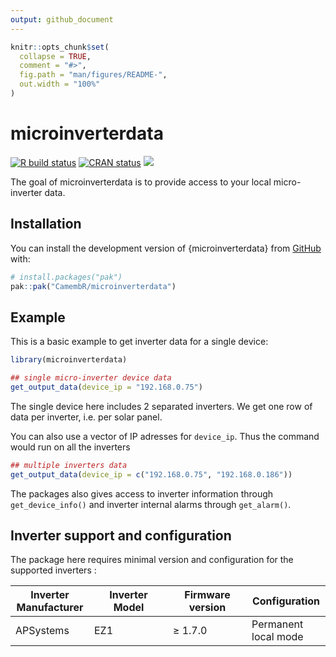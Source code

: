 ```yaml
---
output: github_document
---
```


<!-- README.md is generated from README.Rmd. Please edit that file -->

```r
knitr::opts_chunk$set(
  collapse = TRUE,
  comment = "#>",
  fig.path = "man/figures/README-",
  out.width = "100%"
)
```

# microinverterdata

<!-- badges: start -->
[![R build status](https://github.com/CamembR/microinverterdata/workflows/R-CMD-check/badge.svg)](https://github.com/CamembR/microinverterdata/actions)
[![CRAN status](https://www.r-pkg.org/badges/version/microinverterdata)](https://CRAN.R-project.org/package=microinverterdata)
[![](https://cranlogs.r-pkg.org/badges/microinverterdata)](https://cran.r-project.org/package=microinverterdata)
<!-- badges: end -->

The goal of microinverterdata is to provide access to your local micro-inverter data.

## Installation

You can install the development version of {microinverterdata} from [GitHub](https://github.com/) with:

``` r
# install.packages("pak")
pak::pak("CamembR/microinverterdata")
```

## Example

This is a basic example to get inverter data for a single device:

```r
library(microinverterdata)

## single micro-inverter device data
get_output_data(device_ip = "192.168.0.75")

```
The single device here includes 2 separated inverters. We get one row of data per inverter, i.e. per solar panel.

You can also use a vector of IP adresses for `device_ip`. Thus the command would run on all the inverters

```r
## multiple inverters data
get_output_data(device_ip = c("192.168.0.75", "192.168.0.186"))

```

The packages also gives access to inverter information through `get_device_info()`
and inverter internal alarms through `get_alarm()`.

## Inverter support and configuration

The package here requires minimal version and configuration for the supported inverters : 

| Inverter Manufacturer | Inverter Model | Firmware version | Configuration |
|---|---|---|---|
| APSystems | EZ1 | ≥ 1.7.0 | Permanent local mode |
